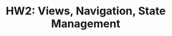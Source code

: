 ---
title: "HW2: Views, Navigation, State Management"
isReleased: false
releaseDate: 2024-02-26T00:00:00-05:00
dueDate: 2024-03-11T23:59:00-04:00
---